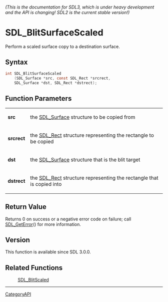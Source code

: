 ====== (This is the documentation for SDL3, which is under heavy development and the API is changing! SDL2 is the current stable version!) ======
= SDL_BlitSurfaceScaled =

Perform a scaled surface copy to a destination surface.

== Syntax ==

<syntaxhighlight lang='c'>
int SDL_BlitSurfaceScaled
    (SDL_Surface *src, const SDL_Rect *srcrect,
    SDL_Surface *dst, SDL_Rect *dstrect);
</syntaxhighlight>

== Function Parameters ==

{|
|'''src'''
|the [[SDL_Surface]] structure to be copied from
|-
|'''srcrect'''
|the [[SDL_Rect]] structure representing the rectangle to be copied
|-
|'''dst'''
|the [[SDL_Surface]] structure that is the blit target
|-
|'''dstrect'''
|the [[SDL_Rect]] structure representing the rectangle that is copied into
|}

== Return Value ==

Returns 0 on success or a negative error code on failure; call
[[SDL_GetError]]() for more information.

== Version ==

This function is available since SDL 3.0.0.

== Related Functions ==

:[[SDL_BlitScaled]]

----
[[CategoryAPI]]



